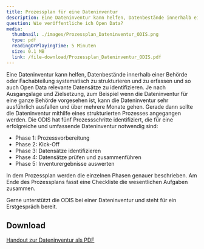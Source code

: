 ```yaml
---
title: Prozessplan für eine Dateninventur
description: Eine Dateninventur kann helfen, Datenbestände innerhalb einer Behörde oder Fachabteilung systematisch zu strukturieren und zu erfassen und so auch Open Data relevante Datensätze zu identifizieren. Je nach Ausgangslage und Zielsetzung, zum Beispiel wenn die Dateninventur für eine ganze Behörde vorgesehen ist, kann die Dateninventur sehr ausführlich ausfallen und über mehrere Monate gehen. Gerade dann sollte die Dateninventur mithilfe eines strukturierten Prozesses angegangen werden. Die ODIS hat fünf Prozessschritte identifiziert, die für eine erfolgreiche und umfassende Dateninventur notwendig sind.
question: Wie veröffentliche ich Open Data?
media:
  thumbnail: ./images/Prozessplan_Dateninventur_ODIS.png
  type: pdf
  readingOrPlayingTime: 5 Minuten
  size: 0.1 MB
  link: /file-download/Prozessplan_Dateninventur_ODIS.pdf
---
```


Eine Dateninventur kann helfen, Datenbestände innerhalb einer Behörde oder Fachabteilung systematisch zu strukturieren und zu erfassen und so auch Open Data relevante Datensätze zu identifizieren. Je nach Ausgangslage und Zielsetzung, zum Beispiel wenn die Dateninventur für eine ganze Behörde vorgesehen ist, kann die Dateninventur sehr ausführlich ausfallen und über mehrere Monate gehen. Gerade dann sollte die Dateninventur mithilfe eines strukturierten Prozesses angegangen werden. Die ODIS hat fünf Prozessschritte identifiziert, die für eine erfolgreiche und umfassende Dateninventur notwendig sind:

-	Phase 1: Prozessvorbereitung
-	Phase 2: Kick-Off
-	Phase 3: Datensätze identifizieren
-	Phase 4: Datensätze prüfen und zusammenführen
-	Phase 5: Inventurergebnisse auswerten

In dem Prozessplan werden die einzelnen Phasen genauer beschrieben. Am Ende des Prozessplans fasst eine Checkliste die wesentlichen Aufgaben zusammen. 

Gerne unterstützt die ODIS bei einer Dateninventur und steht für ein Erstgespräch bereit.

<PdfEmbed
  filePath="/file-download/Prozessplan_Dateninventur_ODIS.pdf"
  downloadLinkText="Download Handout"
/>

## Download

[Handout zur Dateninventur als PDF](/assets/file-download/Prozessplan_Dateninventur_ODIS.pdf)
